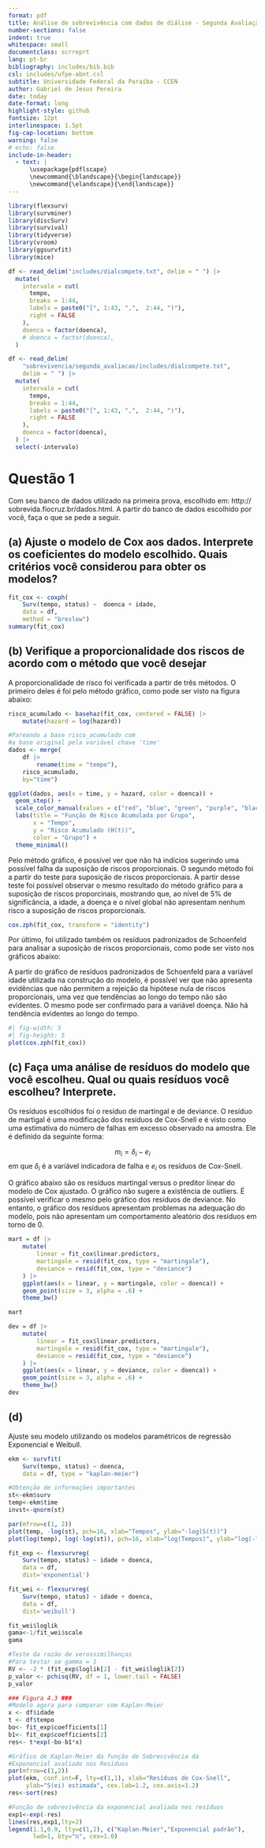 ```yaml
---
format: pdf
title: Análise de sobrevivência com dados de diálise - Segunda Avaliação
number-sections: false
indent: true
whitespace: small
documentclass: scrreprt
lang: pt-br
bibliography: includes/bib.bib
csl: includes/ufpe-abnt.csl
subtitle: Universidade Federal da Paraíba - CCEN
author: Gabriel de Jesus Pereira
date: today
date-format: long
highlight-style: github
fontsize: 12pt
interlinespace: 1.5pt
fig-cap-location: bottom
warning: false
# echo: false
include-in-header:
  - text: |
      \usepackage{pdflscape}
      \newcommand{\blandscape}{\begin{landscape}}
      \newcommand{\elandscape}{\end{landscape}}
---
```


```r
library(flexsurv)
library(survminer)
library(discSurv)
library(survival)
library(tidyverse)
library(vroom)
library(ggsurvfit)
library(mice)
```


```r
df <- read_delim("includes/dialcompete.txt", delim = " ") |>
  mutate(
    intervalo = cut(
      tempo,
      breaks = 1:44,
      labels = paste0("[", 1:43, ",",  2:44, ")"),
      right = FALSE
    ),
    doenca = factor(doenca),
    # doenca = factor(doenca),
  )
```

```r
df <- read_delim(
    "sobrevivencia/segunda_avaliacao/includes/dialcompete.txt",
    delim = " ") |>
  mutate(
    intervalo = cut(
      tempo,
      breaks = 1:44,
      labels = paste0("[", 1:43, ",",  2:44, ")"),
      right = FALSE
    ),
    doenca = factor(doenca),
  ) |>
  select(-intervalo)
```

# Questão 1

Com seu banco de dados utilizado na primeira prova, escolhido em: http://
sobrevida.fiocruz.br/dados.html. A partir do banco de dados escolhido por você, faça o que
se pede a seguir.

## (a) Ajuste o modelo de Cox aos dados. Interprete os coeficientes do modelo escolhido. Quais critérios você considerou para obter os modelos?

```r
fit_cox <- coxph(
    Surv(tempo, status) ~  doenca + idade,
    data = df,
    method = "breslow")
summary(fit_cox)
```

## (b) Verifique a proporcionalidade dos riscos de acordo com o método que você desejar

A proporcionalidade de risco foi verificada a partir de três métodos. O primeiro deles é foi pelo método gráfico, como pode ser visto na figura abaixo:

```r
risco_acumulado <- basehaz(fit_cox, centered = FALSE) |>
    mutate(hazard = log(hazard))

#Pareando a base risco_acumulado com
#a base original pela variável chave 'time'
dados <- merge(
    df |>
        rename(time = "tempo"),
    risco_acumulado,
    by="time")

ggplot(dados, aes(x = time, y = hazard, color = doenca)) +
  geom_step() +
  scale_color_manual(values = c("red", "blue", "green", "purple", "black")) +
  labs(title = "Função de Risco Acumulada por Grupo",
       x = "Tempo",
       y = "Risco Acumulado (H(t))",
       color = "Grupo") +
  theme_minimal()
```

Pelo método gráfico, é possível ver que não há indícios sugerindo uma possível falha da suposição de riscos proporcionais. O segundo método foi a partir do teste para suposição de riscos proporcionais. A partir desse teste foi possível observar o mesmo resultado do método gráfico para a suposição de riscos proporcinais, mostrando que, ao nível de 5% de significância, a idade, a doença e o nível global não apresentam nenhum risco a suposição de riscos proporcionais.

```r
cox.zph(fit_cox, transform = "identity")
```

Por último, foi utilizado também os resíduos padronizados de Schoenfeld para analisar a suposição de riscos proporcionais, como pode ser visto nos gráficos abaixo:

A partir do gráfico de resíduos padronizados de Schoenfeld para a variável idade utilizada na construção do modelo, é possível ver que não apresenta evidências que não permitem a rejeição da hipótese nula de riscos proporcionais, uma vez que tendências ao longo do tempo não são evidentes. O mesmo pode ser confirmado para a variável doença. Não há tendência evidentes ao longo do tempo.

```r
#| fig-width: 5
#| fig-height: 5
plot(cox.zph(fit_cox))
```

## (c) Faça uma análise de resíduos do modelo que você escolheu. Qual ou quais resíduos você escolheu? Interprete.

Os resíduos escolhidos foi o resíduo de martingal e de deviance. O resíduo de martigal é uma modificação dos resíduos de Cox-Snell e é visto como uma estimativa do número de falhas em excesso observado na amostra. Ele é definido da seguinte forma:

$$
m_i = \delta_i - e_i
$$
em que $\delta_i$ é a variável indicadora de falha e $e_i$ os resíduos de Cox-Snell.

O gráfico abaixo são os resíduos martingal versus o preditor linear do modelo de Cox ajustado. O gráfico não sugere a existência de outliers. É possível verificar o mesmo pelo gráfico dos resíduos de deviance. No entanto, o gráfico dos resíduos apresentam problemas na adequação do modelo, pois não apresentam um comportamento aleatório dos resíduos em torno de 0.

```r
mart = df |>
    mutate(
        linear = fit_cox$linear.predictors,
        martingale = resid(fit_cox, type = "martingale"),
        deviance = resid(fit_cox, type = "deviance")
    ) |>
    ggplot(aes(x = linear, y = martingale, color = doenca)) +
    geom_point(size = 3, alpha = .6) +
    theme_bw()

mart
```

```r
dev = df |>
    mutate(
        linear = fit_cox$linear.predictors,
        martingale = resid(fit_cox, type = "martingale"),
        deviance = resid(fit_cox, type = "deviance")
    ) |>
    ggplot(aes(x = linear, y = deviance, color = doenca)) +
    geom_point(size = 3, alpha = .6) +
    theme_bw()
dev
```

<!--
```r
# resm <- resid(fit_cox, type="martingale")
# cens <- df$status
# res <- cens - resm  # resíduos de Cox-Snell
# ekm <- survfit(Surv(res, cens) ~ df$doenca)
# summary(ekm)

# par(mfrow=c(1,2))
# plot(ekm, mark.time=F, conf.int=F, xlab="Resíduos de Cox-Snell", ylab="S(e) estimada")
# res<-sort(res)
# exp1<-exp(-res)
# lines(res, exp1, lty=3)
# legend(0.7, 0.9, lty=c(1,3), c("Kaplan Meier","Exponencial padrão"),
#        lwd=1, bty="n", cex=0.9)

# st<-ekm$surv
# t<-ekm$time
# sexp1<-exp(-t)
# plot(st, sexp1, xlab="S(e): Kaplan-Meier", ylab="S(e): exponencial padrão", pch=16)
```
-->

## (d)

Ajuste seu modelo utilizando os modelos paramétricos de regressão Exponencial e Weibull.

```r
ekm <- survfit(
    Surv(tempo, status) ~ doenca,
    data = df, type = "kaplan-meier")

#Obtenção de informações importantes
st<-ekm$surv
temp<-ekm$time
invst<-qnorm(st)

par(mfrow=c(1, 2))
plot(temp, -log(st), pch=16, xlab="Tempos", ylab="-log(S(t))")
plot(log(temp), log(-log(st)), pch=16, xlab="log(Tempos)", ylab="log(-log(S(t))")
```

```r
fit_exp <- flexsurvreg(
    Surv(tempo, status) ~ idade + doenca,
    data = df,
    dist='exponential')
```

```r
fit_wei <- flexsurvreg(
    Surv(tempo, status) ~ idade + doenca,
    data = df,
    dist='weibull')
```


```r
fit_wei$loglik
gama<-1/fit_wei$scale
gama

#Teste da razão de verossimilhanças
#Para testar se gamma = 1
RV <- -2 * (fit_exp$loglik[2] - fit_wei$loglik[2])
p_valor <- pchisq(RV, df = 1, lower.tail = FALSE)
p_valor

### Figura 4.3 ###
#Modelo agora para comparar com Kaplan-Meier
x <- df$idade
t <- df$tempo
bo<- fit_exp$coefficients[1]
b1<- fit_exp$coefficients[2]
res<- t*exp(-bo-b1*x)

#Gráfico de Kaplan-Meier da função de Sobrevivência da
#Exponencial avaliado nos Resíduos
par(mfrow=c(1,2))
plot(ekm, conf.int=F, lty=c(1,1), xlab="Resíduos de Cox-Snell",
     ylab="S(ei) estimada", cex.lab=1.2, cex.axis=1.2)
res<-sort(res)

#Função de sobrevivência da exponencial avaliada nos resíduos
exp1<-exp(-res)
lines(res,exp1,lty=2)
legend(1.1,0.9, lty=c(1,2), c("Kaplan-Meier","Exponencial padrão"),
       lwd=1, bty="n", cex=1.0)
```

<!-- ## Questão 2:

Escolha um dos bancos de dados disponíveis no seguinte endereço eletrônico: **http://sobrevida.fiocruz.br/dados.html**. A partir do banco de dados escolhido por você, faça o que se pede a seguir

### 2a)

Faça uma análise exploratória do banco de dados e forneça interpretações pausíveis acerca das variáveis que encontram-se disponíveis.

\vspace{12pt}

O banco de dados intitulado "Diálise -- eventos competitivos (SUS)" tem como objetivo analisar eventos aos quais pacientes em diálise estão expostos, como transplante, óbito por causa renal e óbito por outras causas. Esse banco contém 6 variáveis diferentes, incluindo o ID do paciente, a idade ao iniciar a diálise, o motivo do óbito (seja por causa renal, por outra causa ou transplante, censura). Além disso, há informações sobre a doença do paciente, que pode ser hipertensão, diabetes, problemas renais, condições congênitas ou outras. O banco também inclui o status, indicando se ocorreu falha ou censura, e o tempo até a ocorrência de um dos possíveis eventos.

\vspace{12pt}

Conforme o gráfico abaixo, observa-se que os pacientes que iniciam o tratamento de diálise mais tarde tendem a ser aqueles com doenças congênitas ou diabetes. Em contrapartida, pessoas com doenças renais geralmente começam o tratamento mais cedo. É importante notar que a idade ao iniciar a diálise pode influenciar sua eficácia.

```r
df |>
  select(-intervalo) |>
  ggplot(aes(x = idade, fill = doenca)) +
  geom_density(alpha = 0.3) +
  theme_bw() +
  labs(y = "Densidade", x = "Idade")
```

Pelo gráfico abaixo vemos que a maior parte dos pacientes são hipertensos, enquanto a menor parte tem doenças congênitas. Além disso, óbito por causa renal é a mais frequente. Por último, os dados de sobrevivência tem 1767 censura e apenas 686 falhas.

```r
df |>
  select(-intervalo) |>
  pivot_longer(
    cols = c(doenca, motivo),
    names_to = "Variável",
    values_to = "teste"
  ) |>
  ggplot(aes(x = fct_infreq(teste))) +
  geom_bar() +
  facet_wrap(vars(Variável), scales = "free") +
  theme_bw() +
  labs(y = "Quantidade", x = "")
```


### 2b)

Considerando a variável de tempo até ocorrência do evento de interesse na base de dados escolhida, forneça as seguintes informações:

\vspace{12pt}

**i)** É possível montar uma tabela para descrever os dados de acordo com o número de ocorrências do evento de interesse registradas em intervalos de tempo da pesquisa? Se sim, apresente-a.

```r
tabela_eventos <- df |>
  group_by(intervalo) |>
  mutate(
    falha = sum(status, na.rm = TRUE),
    censura = sum(status == 0, na.rm = TRUE),
    amplitude = (\(x) {
      inter = as.character(intervalo) |>
        gsub(pattern = "\\[|\\(|\\)", replacement = "") |>
        strsplit(",")

      sapply(
        X = inter,
        FUN = \(x) {
          as.numeric(x[2]) - as.numeric(x[1])
        })
    })(),
  ) |>
  ungroup() |>
  arrange(intervalo) |>
  filter(status != 0) |>
  select(-c(
    status, id, idade,
    doenca, motivo)
  ) |>
  distinct(intervalo, .keep_all = TRUE)

nj <- nrow(df)
for (x in 2:nrow(tabela_eventos)) {
  nj[x] <-  nj[x - 1] - (tabela_eventos$falha[x - 1] + tabela_eventos$censura[x - 1])
}

tabela_eventos |>
  mutate(risco = nj) |>
  knitr::kable()
```


**ii**. Apresente o cálculo de sobrevivência empírica (pela definição apresentada na aula 1). Apresente também as estimativas empíricas das seguintes quantidades: função densidade, função de risco, função de risco acumulada.

\vspace{12pt}

Os estimadores da função empírica consideram o caso em que não há censura nos dados. Os seus estimadores de função de densidade, risco, sobrevivência e risco acumulado são definidos da seguintes forma:

$$
\hat{f}\left(t\right) = \frac{\text{nº falhas no intervalo começando em t}}{\left(\text{nº total de indivíduos no estudo}\right) \left(\text{Amplitude do intervalo}\right)}
$$

$$
\hat{S}\left(t\right) = \frac{\text{nº de indivíduos sob risco até o tempo t}}{\text{nº total de indivíduos no estudo}}
$$

$$
\hat{h}\left(t\right) = \frac{\text{nº de falha no intervalo iniciado em t}}{\text{nº de indivíduos sob risco em t} \left(\text{Amplitude do intervalo}\right)}
$$

Para o cálculo da taxa de risco acumulado, considerou-se a relação entre $H(t)$ e a função de sobrevivência, definida como $H(t) = -\log S(t)$. Além disso, para calcular a variância da função de sobrevivência e seu intervalo de confiança, utilizou-se a mesma expressão do estimador de Kaplan-Meier, que, como será discutido adiante, é uma adaptação da função empírica para o caso em que há censura nos dados de sobrevivência. Assim, definimos a seguinte expressão de variância:

$$
\hat{Var}\left(\hat{S}\left(t\right)\right) = \left[\hat{S}\left(t\right)\right]^2 \sum_{j: t_j < t} \frac{d_j}{n_j\left(n_j - d_j\right)}
$${#eq-varkap}

\vspace{12pt}

Dessa forma, temos a tabela com as estimativas da empírica:

```r
#| label: tbl-empirica
#| tbl-cap: Estimativas empíricas

# empirica

tabela_empirica <- tabela_eventos |>
  mutate(
    risco = nj,
    `S(t)` = nj / nrow(df),
    `f(t)` = falha / (amplitude * nrow(df)),
     `h(t)` = falha / (risco * amplitude),
     `H(t)` = - log(`S(t)`),
     seS = `S(t)` ^ 2 * cumsum(falha / (risco * (risco - falha))),
     across(`S(t)`:`H(t)`, ~ round(.x, 4)),
     lower = `S(t)` - qnorm(1 - 0.05 / 2) * sqrt(seS),
     upper = `S(t)` + qnorm(1 - 0.05 / 2) * sqrt(seS)
  ) |>
  mutate(upper = ifelse(upper > 1, 1, upper))

tabela_empirica |>
  select(-amplitude, -tempo, -seS) |>
  relocate(lower, .before = `f(t)`) |>
  relocate(upper, .after = lower) |>
  mutate(across(where(is.double), \(x) round(x, 3))) |>
  knitr::kable()
```

\newpage

**iii**. Apresente o cálculo da função de sobrevivência $S\left(t\right)$ considerando os seguintes estimadores: Kaplan-Meier, Nelson-Aalen e Tabela de Vida. Para cada versão desses estimadores, apresente também as estimativas das seguintes quantidades: função densidade, função de risco, função de risco acumulada. Interprete os resultados.

\vspace{12pt}

O primeiro estimador a ser calculado foi o de tabela de vida, que consiste em dividir o eixo do tempo em um certo número de intervalos. Ele define duas quantidades $d_j$ e $n_j$:

$$
d_j = \text{ nº de falhas no intervalo } [t_{j-1}, t_j) \text{ e}
$$

$$
n_j = \left[\text{nº sob risco em } t_{j-1} \right]  - \left[\frac{1}{2} \text{x nº de censuras em } [t_{j_1}, t_j)\right]
$$

A partir dessas duas quantidades é possível obter a estimativa para $S\left(t\right)$. Assim, a estimativa é definida da seguinte forma

$$
\hat{S}\left(t\right) = \prod_{i = 1}^{j}\left(1 - \frac{d_{i-1}}{n_{i - 1}}\right)
$$

O cálculo das funções de risco, densidade e sobrevivência para o estimador de tabela de vida foi realizado com o pacote **discSurv** e a sua função **lifeTable**. Essa função também entrega a variância (com expressão semelhante aquela da @eq-varkap) da função de sobrevivência, o que nos permite fazer o cálculo do intervalo de confiança. Assim, a tabela a seguir contem as quantidades para o estimador de tabela de vida:

```r
#| tbl-cap: Estimativas tabela de vida

tabela_de_vida <- lifeTable(
  as.data.frame(df),
  timeColumn = "tempo",
  eventColumn = "status"
  )$Output |>
  as_tibble() |>
  rename(
    risco = n,
    falha = events,
    censura = dropouts,
    `S(t)` = S,
    `h(t)` = hazard,
    `H(t)` = cumHazard
  ) |>
  mutate(
    intervalo = tabela_empirica$intervalo,
    upper = `S(t)` + qnorm(1 - 0.05/2) * seS,
    lower = `S(t)` - qnorm(1 - 0.05/2) * seS,
    `f(t)` = `h(t)` * `S(t)`, tempo = tabela_empirica$tempo,
    estimador = "Tabela de Vida"
  ) |>
  relocate(tempo, .before = risco) |>
  relocate(lower, .before = `h(t)`) |>
  relocate(upper, .after = lower) |>
  relocate(intervalo, .after = tempo) |>
  relocate(`S(t)`, .before = lower) |>
  select(-c(atRisk, seHazard, seS, seCumHazard, margProb))

tabela_de_vida |>
  select(-tempo, -estimador) |>
  mutate(across(where(is.double), \(x) round(x, 3))) |>
  knitr::kable()
```

As estimativas de Kaplan-Meier podem ser obtidas de forma semelhantes àquelas da tabela de vida. Da mesma forma, defini-se duas quantidades $n_j$ e $d_j$. $n_j$ é o número de indivíduos sob risco em $t_j$, ou seja, os indivíduos que não falharam e não foram censurados até o instante imediatamente anterior a $t_j$. Assim, o estimador de Kaplan-Meier é definido como:

$$
\hat{S}\left(t\right) = \prod_{j: t_j < t}\left(1 - \frac{d_{j}}{n_{j}}\right)
$$

A variância da sobrevivência é a mesma mostrada anteriormente na @eq-varkap. A taxa de risco é calculada como:

$$
\hat{h}_{KM} = \frac{1}{h} \left(1 - \frac{n_j - d_j}{n_j}\right)
$$
em que $h$ é a amplitude do intervalo. Não obstante, para a obtenção da densidade, foi simplesmente utilizado a expressão $f\left(t\right) = S\left(t\right) h\left(t\right)$. Assim, temos a seguinte tabela com as estimativas do estimador de Kaplan-Meier:

```r
#| tbl-cap: Etimativas Kaplan-Meier

# kaplan meier
ekm <- survfit(
  Surv(df$tempo, df$status) ~ 1,
  conf.type = "plain"
)

tabela_ekm <- ekm |>
  summary() |>
  (\(x) {
    tibble(
      tempo = x$time,
      risco = x$n.risk,
      falha = x$n.event,
      censura = x$n.censor,
      `S(t)` = x$surv,
      upper = x$upper,
      lower = x$lower,
      `H(t)` = x$cumhaz,
      amplitude = tabela_eventos$amplitude
    ) |>
    mutate(
      intervalo = tabela_empirica$intervalo,
      `h(t)` = (1 - (risco - falha) / risco) / amplitude,
      `f(t)` = `h(t)` * `S(t)`,
      estimador = "Kaplan-Meier"
    ) |>
    select(-amplitude) |>
    relocate(intervalo, .after = tempo)
  })()

tabela_ekm |>
  select(-tempo, -estimador) |>
  mutate(across(where(is.double), \(x) round(x, 3))) |>
  relocate(intervalo, .before = risco) |>
  knitr::kable()
```

O Estimador de Nelson-Aalen se baseia na função de sobrevivência expressa por:

$$
S\left(t\right) = exp\{-H\left(t\right)\}
$$

O estimador de Nelson-Aalen estima a função acumulada da taxa de risco para só depois estimar a função de sobrevivência. Portanto, temos o seguinte estimador de Nelson-Aalen:

$$
\tilde{H}\left(t\right) = \sum_{j: t_j < t} \left(\frac{d_j}{n_j}\right)
$$
em que $n_j$ e $d_j$ são definidos como no estimador de Kaplan-Meier. A variância da sobrevivência pode ser obtido substituindo $\tilde{S}\left(t\right)$ em $\hat{S}\left(t\right)$ da variância de Kaplan-Meier:

$$
\hat{Var}\left(\tilde{S}\left(t\right)\right) = \left[\tilde{S}\left(t\right)\right]^2 \sum_{j: t_j < t} \left(\frac{d_j}{n_j^2}\right)
$$

Para obter a estimativa para obter a estimativa da taxa de risco $h\left(t\right)$ foi utilizada a função **diff** do R para obter as diferenças sucessivas. Com as estimativas da função da taxa de risco obtidas, agora é possível estimar a densidade utilizando as relações entre as funções. Assim, temos as estimativas na tabela a seguir:

```r
#| tbl-cap: Estimativas Nelson-Aalen

# nelson alen

alen <- survfit(
  Surv(tempo, status) ~ 1,
  type = "fleming-harrington",
  data = df,
  conf.type = "plain"
)

tabela_alen <- alen |>
  summary() |>
  (\(x) {
    tab <- tibble(
      tempo = x$time,
      risco = x$n.risk,
      falha = x$n.event,
      censura = x$n.censor,
      `S(t)` = x$surv,
      lower = x$lower,
      upper = x$upper,
      `H(t)` = x$cumhaz,
      amplitude = tabela_eventos$amplitude
    )
    ht <- c(tab$`H(t)`[1], diff(tab$`H(t)`))

    tab |>
      mutate(
        `h(t)` = c(`H(t)`[1], diff(`H(t)`)),
        `f(t)` = `h(t)` * `S(t)`,
        intervalo = tabela_ekm$intervalo,
        estimador = "Aalen"
      ) |>
      select(-amplitude) |>
      relocate(intervalo, .before = risco)
  })()

tabela_alen |>
  select(-tempo, -estimador) |>
  mutate(across(where(is.double), \(x) round(x, 3))) |>
  knitr::kable()
```

Observando o gráfico abaixo das curvas dos três estimadores, vemos que eles não apresentam uma diferença muito grande na estimação da função de sobrevivência. A única que subestima um pouco a sobrevivência é a tabela de vida, pois considera também a quantidade de censura presente em cada intervalo.

```r
juntos <- select(tabela_alen, - intervalo) |>
  rbind(tabela_ekm |> select(-intervalo)) |>
  rbind(tabela_de_vida |> select(-intervalo))

juntos |>
  ggplot(aes(x = tempo, y = `S(t)`, color = estimador)) +
  geom_step() +
  geom_ribbon(
    aes(ymin = lower, ymax = upper, fill = estimador), alpha = 0.3
  ) +
  facet_wrap(vars(estimador)) +
  theme_bw()
```

Com base na função de taxa de falha, observamos que as estimativas dos diferentes estimadores são bastante semelhantes. Além disso, nota-se que a taxa de falha diminui de forma quase contínua ao longo do estudo, aumentando novamente apenas no final.

```r
juntos |>
  ggplot(aes(x = tempo, y = `h(t)`, color = estimador)) +
  geom_line() +
  facet_wrap(vars(estimador)) +
  theme_bw()
```

**iv**. Explique como o teste de LogRank deve ser aplicado. Escolha uma variável qualitativa de sua base e realize o teste de comparação de curvas de sobrevivência. Interprete adequadamente os resultados.

O teste de LogRank serve para comparação de grupos. A hipótese nula é se as curvas de sobrevivência são iguais ($H_0: S_{1}\left(t\right) = S_{2}\left(t\right)$). Para isso, é utilizada a seguinte estatística de teste

$$
T = \frac{\left[\sum_{j = 1}^k \left(d_{2j} - w_{2j}\right)\right]}{\sum_{j = 1}^k \left(V_j\right)_{2}}
$$
que para grandes amostras segue uma distribuição qui-quadrado com 1 grau de liberdade. Aqui $d$ representa a quantidade de falhas, $w$ é a média das falhas do grupo e $V$ é a variância da falha do grupo.

\vspace{12pt}

Para aplicar o teste nos dados de sobrevivência foi considerada a variável da doença de cada paciente. Assim, foram comparados aqueles pacientes com hipertensão, diabetes, renal, congênita ou outras doenças. O teste foi feito comparando os grupos 2 a 2, gerando a seguinte tabela:


```r
grupos <- list("outr", "hiper", "diab", "rim", "cong")
results <- list()
results_tibble <- tibble::tibble(
  comparação = character(),
  estatística = numeric(),
  `p-valor` = numeric()
)

for (i in 1:(length(grupos) - 1)) {
  for (j in (i + 1):length(grupos)) {
    grupo1 <- grupos[[i]]
    grupo2 <- grupos[[j]]
    data_subset <- df[df$doenca %in% c(grupo1, grupo2),]

    test_result <- survdiff(
      Surv(data_subset$tempo, data_subset$status) ~ data_subset$doenca
    )
    statistic <- test_result$chisq
    pvalue <- test_result$pvalue
    result_name <- paste(grupo1, grupo2, sep = " vs ")

    results_tibble <- results_tibble |>
      add_row(
        comparação = result_name,
        estatística = statistic,
        `p-valor` = pvalue
      )
  }
}
results_tibble |>
  arrange(`p-valor`) |>
  knitr::kable()
```

Pela tabela, podemos ver que os únicos grupos diferentes são os pacientes hipertensão e doença renal, diabetes e outras doenças, hipertensão e diabetes, e diabetes e renal.

\vspace{12pt}

De fato, observando os grupos pelo gráfico abaixo, podemos ver claramente os resultados do teste. Além disso, é possível ver claramente que a sobrevivência do grupo com diabetes é aquela que mais descresce rapidamente, e as pessoas com doença congênitas é a segunda que mais decresce rapidamente. Como foi visto anteriormente na análise exploratória, os pacientes com diabetes e doenças congênitas são aqueles que mais demoram para iniciar o tratamento de diálise, o que pode ser uma das causas dessa diminuição acelerada. No entanto, o grupo de congênitos tem muitas observações censuradas, o que é preciso ter cuidado ao se analisar sua curva.

```r
ekm_gp <- survfit(
  Surv(df$tempo, df$status) ~ df$doenca, conf.type = "plain"
)
ekm_gp |>
 ggsurvfit() +
 add_confidence_interval()
```


**v**. Apresente o cálculo da função de sobrevivência $S\left(t\right)$ considerando as seguintes distribuções de probabilidade: Exponencial, Weibull, Gama, Log-Normal, Gama Generalizada e as duas distribuições da questão 1 que você identificou. Apresente os valores do AIC e BIC apenas para os ajustes baseados nas distribuições Exponencial, Weibull, Gama, Log-Normal e gama Generalizada. Como você pode comparar as estimativas geradas por essas distribuições a partir do teste de razão de verossimilhanças? Interprete os resultados.

\vspace{12pt}


```r
expo_fit <- flexsurvreg(
  Surv(df$tempo, df$status) ~ 1,
  dist = "exponential")

weib_fit <- flexsurvreg(
  Surv(df$tempo, df$status) ~ 1,
  dist = "weibull")

gengamma_fit <- flexsurvreg(
  Surv(df$tempo, df$status) ~ 1,
  dist = "gengamma")

lognormal_fit <- flexsurvreg(
  Surv(df$tempo, df$status) ~ 1,
  dist = "lognormal")

gamma_fit <- flexsurvreg(
  Surv(df$tempo, df$status) ~ 1,
  dist = "gamma")

dists <- list(
  expo_fit, weib_fit,
  gengamma_fit, lognormal_fit,
  gamma_fit)

alltho <- lapply(dists, \(x) {
  name <- x$call$dist
  x |>
  summary() |>
  (\(y) {
    y <- y[[1]]
    tibble(
      tempo = y$time,
      `S(t)` = y$est,
      lower = y$lcl,
      upper = y$ucl,
      estimador = name
    )
    })()
  }) |>
  Reduce(f = rbind)
```

Pelo teste de razão de verossimilhanças, vemos que a log-normal, ao nível de 5% de significância, apresenta um bom ajuste nos dados de sobrevivência.

\vspace{12pt}

No entanto, pelo gráfico, as outras distribuições também parecem se ajustar bem aos dados de sobrevivência. Não obstante, a distribuição log-normal foi aquela também que apresentou o menor AIC e BIC.

```r
tibble(
  Modelo = c(
    "Gama Generalizado", "Exponencial",
    "Weibull", "Log-Normal", "Gama"
    ),
  logvero = c(
    logLik(gengamma_fit), logLik(expo_fit),
    logLik(weib_fit), logLik(lognormal_fit),
    logLik(gamma_fit)
    ),
  AIC = c(
    AIC(gengamma_fit), AIC(expo_fit),
    AIC(weib_fit), AIC(lognormal_fit),
    AIC(gamma_fit)
    ),
  BIC = c(
    BIC(gengamma_fit), BIC(expo_fit),
    BIC(weib_fit), BIC(lognormal_fit),
    BIC(gamma_fit)
    )
  ) |>
  mutate(
    TRV = 2 * (logvero[1] - logvero[1:5]),
    `p-valor` = 1 - pchisq(TRV[1:5], df = c(0, 2, 1, 1, 1))
  ) |>
  knitr::kable()
```



```r

alltho |>
  ggplot(aes(x = tempo, y = `S(t)`)) +
  geom_line() +
  geom_step(
    data = select(tabela_ekm, -estimador),
    aes(x = tempo, y = `S(t)`)
    ) +
  geom_ribbon(
    data = select(tabela_ekm, -estimador),
    aes(ymin = lower, ymax = upper, fill = "Kaplan-Meier"),
    alpha = 0.3, fill = "blue"
    ) +
  geom_ribbon(
    data = alltho,
    aes(ymin = lower, ymax = upper, fill = "Estimador"),
    alpha = 0.3, fill = "red"
    ) +
  facet_wrap(vars(estimador), scales = "free") +
  theme_bw()
```

O scatterplot abaixo nos ajuda a ver melhor a diferença entre o ajuste das curvas de cada distribuição. Abaixo vemos claramente que a lognormal é aquela que os pontos estão mais pŕoximos da reta. Portanto, como a log normal é aquela que menos demostra distanciamentos marcantes da reta, ela é a que melhor se ajusta aos dados de sobrevivência.

```r
alltho |>
  pivot_wider(
    names_from = estimador,
    values_from = -tempo
  ) |>
  mutate(Kaplan = tabela_ekm$`S(t)`) |>
  pivot_longer(
    cols = starts_with("S(t)"),
    names_to = "Estimador",
    values_to = "S(t)"
  ) |>
  ggplot(aes(x = Kaplan, y = `S(t)`)) +
  geom_point() +
  geom_abline() +
  facet_wrap(vars(Estimador), scales = "free") +
  theme_bw()
```


Pela método de linearização, conseguimos também análisar qual consegue se ajustar melhor aos dados. No entanto, o que consegue mostrar as diferenças foi o segundo método, que de fato é possível ver que a que menos tem desvio da reta é a lognormal.

```r
alltho |>
  mutate(
    `S(t)` = case_when(
      estimador == "exponential" ~ -log(`S(t)`),
      estimador == "weibull" ~ log(-log(`S(t)`)),
      estimador == "lognormal" ~ qnorm(`S(t)`),
      estimador == "gamma" ~ log(-log(`S(t)`)),
      estimador == "gengamma" ~ log(-log(`S(t)`)),
      .default = `S(t)`
    ),
    tempo = ifelse(estimador == "exponential", tempo, log(tempo))
  ) |>
  ggplot(aes(x = tempo, y = `S(t)`)) +
  geom_point() +
  facet_wrap(vars(estimador), scales = "free") +
  theme_bw()
```

Abaixo tem as estimativas das funções de sobrevivência da questão 1.

```r
st1 <- \(t) exp(-t/5)
st2 <- \(t) 1 / (1 + t)

tibble(
  tempo = 1:43,
  `S1(t)` = st1(tempo),
  `S2(t)` = st2(tempo)
) |>
  knitr::kable()
```

**viii** Considerando os resultados, o que é possível concluir sobre a sobrevivência dos pacientes na sua base de dados.

\vspace{12pt}


Analisando a base de dados de diálise, constatou-se que os pacientes que iniciam o tratamento com antecedência apresentam uma função de sobrevivência que decresce mais lentamente. Em contrapartida, aqueles que iniciam o tratamento tardiamente têm uma probabilidade de sobrevivência que diminui em um período mais curto. Além disso, pacientes com doenças congênitas e diabetes tendem a falecer mais rapidamente

\vspace{12pt}

Foi possível ver também que a função de sobrevivência que melhor se ajustou aos dados foi a log-normal. Além disso, uma das maiores causas de óbito é de causa renal.

\vspace{12pt}

**Os itens vi e vii foram omitidos pois já foram sendo feitos durante a solução dos outros exercícios.** -->
